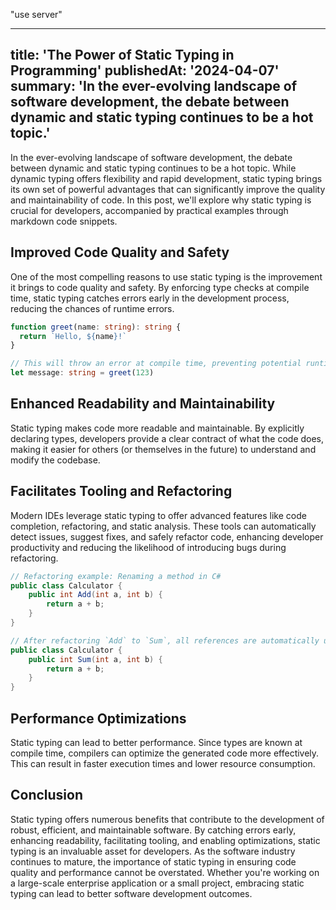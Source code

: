 "use server"

---
title: 'The Power of Static Typing in Programming'
publishedAt: '2024-04-07'
summary: 'In the ever-evolving landscape of software development, the debate between dynamic and static typing continues to be a hot topic.'
---

In the ever-evolving landscape of software development, the debate between dynamic and static typing continues to be a hot topic. While dynamic typing offers flexibility and rapid development, static typing brings its own set of powerful advantages that can significantly improve the quality and maintainability of code. In this post, we'll explore why static typing is crucial for developers, accompanied by practical examples through markdown code snippets.

## Improved Code Quality and Safety

One of the most compelling reasons to use static typing is the improvement it brings to code quality and safety. By enforcing type checks at compile time, static typing catches errors early in the development process, reducing the chances of runtime errors.

```ts
function greet(name: string): string {
  return `Hello, ${name}!`
}

// This will throw an error at compile time, preventing potential runtime issues.
let message: string = greet(123)
```

## Enhanced Readability and Maintainability

Static typing makes code more readable and maintainable. By explicitly declaring types, developers provide a clear contract of what the code does, making it easier for others (or themselves in the future) to understand and modify the codebase.

## Facilitates Tooling and Refactoring

Modern IDEs leverage static typing to offer advanced features like code completion, refactoring, and static analysis. These tools can automatically detect issues, suggest fixes, and safely refactor code, enhancing developer productivity and reducing the likelihood of introducing bugs during refactoring.

```csharp
// Refactoring example: Renaming a method in C#
public class Calculator {
    public int Add(int a, int b) {
        return a + b;
    }
}

// After refactoring `Add` to `Sum`, all references are automatically updated.
public class Calculator {
    public int Sum(int a, int b) {
        return a + b;
    }
}
```

## Performance Optimizations

Static typing can lead to better performance. Since types are known at compile time, compilers can optimize the generated code more effectively. This can result in faster execution times and lower resource consumption.

## Conclusion

Static typing offers numerous benefits that contribute to the development of robust, efficient, and maintainable software. By catching errors early, enhancing readability, facilitating tooling, and enabling optimizations, static typing is an invaluable asset for developers. As the software industry continues to mature, the importance of static typing in ensuring code quality and performance cannot be overstated. Whether you're working on a large-scale enterprise application or a small project, embracing static typing can lead to better software development outcomes.
